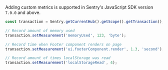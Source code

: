 Adding custom metrics is supported in Sentry's JavaScript SDK version `7.0.0` and above.

```javascript
const transaction = Sentry.getCurrentHub().getScope().getTransaction();

// Record amount of memory used
transaction.setMeasurement('memoryUsed', 123, 'byte');

// Record time when Footer component renders on page
transaction.setMeasurement('ui.footerComponent.render', 1.3, 'second');

// Record amount of times localStorage was read
transaction.setMeasurement('localStorageRead', 4);
```
